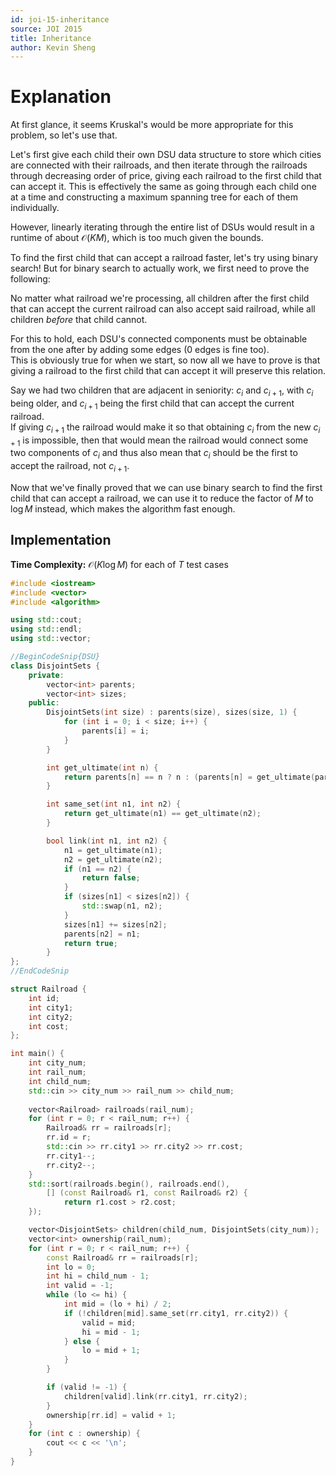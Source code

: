 ```yaml
---
id: joi-15-inheritance
source: JOI 2015
title: Inheritance
author: Kevin Sheng
---
```


# Explanation

At first glance, it seems Kruskal's would be more appropriate for this problem, so let's use that.

Let's first give each child their own DSU data structure to store which cities are connected with their railroads,
and then iterate through the railroads through decreasing order of price,
giving each railroad to the first child that can accept it. This is effectively the same as going through
each child one at a time and constructing a maximum spanning tree for each of them individually.

However, linearly iterating through the entire list of DSUs would result in a
runtime of about $\mathcal{O}(KM)$, which is too much given the bounds.

To find the first child that can accept a railroad faster, let's try using binary search!
But for binary search to actually work, we first need to prove the following:

No matter what railroad we're processing,
all children after the first child that can accept the current railroad
can also accept said railroad, while all children *before* that child cannot.

For this to hold, each DSU's connected components must be obtainable from the one after by adding some edges (0 edges is fine too).  
This is obviously true for when we start, so now all we have to prove is that giving a railroad to the first child that can accept it will preserve this relation.

Say we had two children that are adjacent in seniority: $c_i$ and $c_{i+1}$, with $c_i$ being older, and $c_{i+1}$ being the first child that can accept the current railroad.  
If giving $c_{i+1}$ the railroad would make it so that obtaining $c_i$ from the new $c_{i+1}$ is impossible,
then that would mean the railroad would connect some two components of $c_i$ and thus also mean that $c_i$ should be the first to accept the railroad, not $c_{i+1}$.

Now that we've finally proved that we can use binary search to find the first child that can accept a railroad,
we can use it to reduce the factor of $M$ to $\log M$ instead, which makes the algorithm fast enough.

## Implementation

**Time Complexity:** $\mathcal{O}(K\log M)$ for each of $T$ test cases

<LanguageSection>
<CPPSection>

```cpp
#include <iostream>
#include <vector>
#include <algorithm>

using std::cout;
using std::endl;
using std::vector;

//BeginCodeSnip{DSU}
class DisjointSets {
	private:
		vector<int> parents;
		vector<int> sizes;
	public:
		DisjointSets(int size) : parents(size), sizes(size, 1) {
			for (int i = 0; i < size; i++) {
				parents[i] = i;
			}
		}

		int get_ultimate(int n) {
			return parents[n] == n ? n : (parents[n] = get_ultimate(parents[n]));
		}

		int same_set(int n1, int n2) {
			return get_ultimate(n1) == get_ultimate(n2);
		}

		bool link(int n1, int n2) {
			n1 = get_ultimate(n1);
			n2 = get_ultimate(n2);
			if (n1 == n2) {
				return false;
			}
			if (sizes[n1] < sizes[n2]) {
				std::swap(n1, n2);
			}
			sizes[n1] += sizes[n2];
			parents[n2] = n1;
			return true;
		}
};
//EndCodeSnip

struct Railroad {
	int id;
	int city1;
	int city2;
	int cost;
};

int main() {
	int city_num;
	int rail_num;
	int child_num;
	std::cin >> city_num >> rail_num >> child_num;
	
	vector<Railroad> railroads(rail_num);
	for (int r = 0; r < rail_num; r++) {
		Railroad& rr = railroads[r];
		rr.id = r;
		std::cin >> rr.city1 >> rr.city2 >> rr.cost;
		rr.city1--;
		rr.city2--;
	}
	std::sort(railroads.begin(), railroads.end(),
		[] (const Railroad& r1, const Railroad& r2) {
			return r1.cost > r2.cost;
	});

	vector<DisjointSets> children(child_num, DisjointSets(city_num));
	vector<int> ownership(rail_num);
	for (int r = 0; r < rail_num; r++) {
		const Railroad& rr = railroads[r];
		int lo = 0;
		int hi = child_num - 1;
		int valid = -1;
		while (lo <= hi) {
			int mid = (lo + hi) / 2;
			if (!children[mid].same_set(rr.city1, rr.city2)) {
				valid = mid;
				hi = mid - 1;
			} else {
				lo = mid + 1;
			}
		}

		if (valid != -1) {
			children[valid].link(rr.city1, rr.city2);
		}
		ownership[rr.id] = valid + 1;
	}
	for (int c : ownership) {
		cout << c << '\n';
	}
}
```
</CPPSection>
</LanguageSection>
